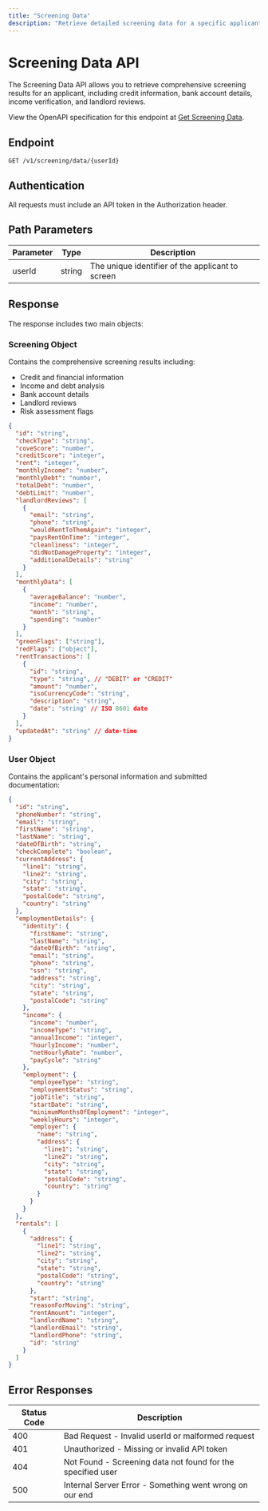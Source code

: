 ```yaml
---
title: "Screening Data"
description: "Retrieve detailed screening data for a specific applicant."
---
```


# Screening Data API

The Screening Data API allows you to retrieve comprehensive screening results for an applicant, including credit information, bank account details, income verification, and landlord reviews.

View the OpenAPI specification for this endpoint at [Get Screening Data](/api-reference/screening/get-the-screening-data).

## Endpoint

```http
GET /v1/screening/data/{userId}
```

## Authentication

All requests must include an API token in the Authorization header.

## Path Parameters

| Parameter | Type   | Description                                      |
|-----------|--------|--------------------------------------------------|
| userId    | string | The unique identifier of the applicant to screen |

## Response

The response includes two main objects:

### Screening Object

Contains the comprehensive screening results including:

- Credit and financial information
- Income and debt analysis
- Bank account details
- Landlord reviews
- Risk assessment flags

```json
{
  "id": "string",
  "checkType": "string",
  "coveScore": "number",
  "creditScore": "integer",
  "rent": "integer",
  "monthlyIncome": "number",
  "monthlyDebt": "number",
  "totalDebt": "number",
  "debtLimit": "number",
  "landlordReviews": [
    {
      "email": "string",
      "phone": "string",
      "wouldRentToThemAgain": "integer",
      "paysRentOnTime": "integer",
      "cleanliness": "integer",
      "didNotDamageProperty": "integer",
      "additionalDetails": "string"
    }
  ],
  "monthlyData": [
    {
      "averageBalance": "number",
      "income": "number",
      "month": "string",
      "spending": "number"
    }
  ],
  "greenFlags": ["string"],
  "redFlags": ["object"],
  "rentTransactions": [
    {
      "id": "string",
      "type": "string", // "DEBIT" or "CREDIT"
      "amount": "number",
      "isoCurrencyCode": "string",
      "description": "string",
      "date": "string" // ISO 8601 date
    }
  ],
  "updatedAt": "string" // date-time
}
```

### User Object

Contains the applicant's personal information and submitted documentation:

```json
{
  "id": "string",
  "phoneNumber": "string",
  "email": "string",
  "firstName": "string",
  "lastName": "string",
  "dateOfBirth": "string",
  "checkComplete": "boolean",
  "currentAddress": {
    "line1": "string",
    "line2": "string",
    "city": "string",
    "state": "string",
    "postalCode": "string",
    "country": "string"
  },
  "employmentDetails": {
    "identity": {
      "firstName": "string",
      "lastName": "string",
      "dateOfBirth": "string",
      "email": "string",
      "phone": "string",
      "ssn": "string",
      "address": "string",
      "city": "string",
      "state": "string",
      "postalCode": "string"
    },
    "income": {
      "income": "number",
      "incomeType": "string",
      "annualIncome": "integer",
      "hourlyIncome": "number",
      "netHourlyRate": "number",
      "payCycle": "string"
    },
    "employment": {
      "employeeType": "string",
      "employmentStatus": "string",
      "jobTitle": "string",
      "startDate": "string",
      "minimumMonthsOfEmployment": "integer",
      "weeklyHours": "integer",
      "employer": {
        "name": "string",
        "address": {
          "line1": "string",
          "line2": "string",
          "city": "string",
          "state": "string",
          "postalCode": "string",
          "country": "string"
        }
      }
    }
  },
  "rentals": [
    {
      "address": {
        "line1": "string",
        "line2": "string",
        "city": "string",
        "state": "string",
        "postalCode": "string",
        "country": "string"
      },
      "start": "string",
      "reasonForMoving": "string",
      "rentAmount": "integer",
      "landlordName": "string",
      "landlordEmail": "string",
      "landlordPhone": "string",
      "id": "string"
    }
  ]
}
```

## Error Responses

| Status Code | Description                                                  |
|-------------|--------------------------------------------------------------|
| 400         | Bad Request - Invalid userId or malformed request            |
| 401         | Unauthorized - Missing or invalid API token                   |
| 404         | Not Found - Screening data not found for the specified user  |
| 500         | Internal Server Error - Something went wrong on our end      |